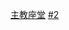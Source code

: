 {{Commons category|Cathedrals by country}}
{{Categories by country|nocat}}

[[Category:主教座堂|]]
[[Category:各国教堂|#2]]
